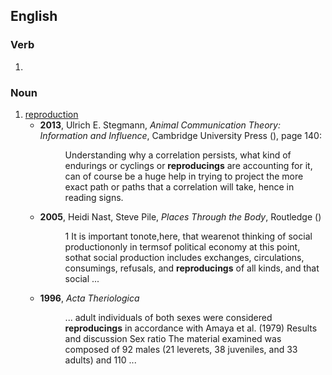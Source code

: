 ==English==

===Verb===
{{head|en|verb form}}

# {{present participle of|en|reproduce|nocat=1}}

===Noun===
{{en-noun|-|s}}

# [[reproduction]]
#* '''2013''', Ulrich E. Stegmann, ''Animal Communication Theory: Information and Influence'', Cambridge University Press ({{ISBN|9781107354890}}), page 140:
#*: Understanding why a correlation persists, what kind of endurings or cyclings or  '''reproducings''' are accounting for it, can of course be a huge help in trying to  project the more exact path or paths that a correlation will take, hence in reading  signs.
#* '''2005''', Heidi Nast, Steve Pile, ''Places Through the Body'', Routledge ({{ISBN|9781134682041}})
#*: 1 It is important tonote,here, that wearenot thinking of social productiononly in  termsof political economy at this point, sothat social production includes  exchanges, circulations, consumings, refusals, and '''reproducings''' of all kinds, and  that social&nbsp;...
#* '''1996''', ''Acta Theriologica''
#*: ... adult individuals of both sexes were considered '''reproducings''' in accordance  with Amaya et al. (1979) Results and discussion Sex ratio The material examined  was composed of 92 males (21 leverets, 38 juveniles, and 33 adults) and 110&nbsp;...